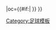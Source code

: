 {{fb team |t=艾肯施维克|tan=艾肯施维克足球俱乐部 |tc=GER |abb={{#if:{{{abb|}}}|}} |oc={{#if:{{{oc|}}}|{{{oc}}} }} }}<!--
--><noinclude>[[Category:足球模板]]</noinclude>